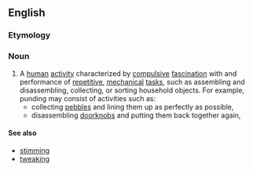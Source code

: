 ==English==

===Etymology===
{{rfe}}

===Noun===
{{en-noun|-}} 

# A [[human]] [[activity]] characterized by [[compulsive]] [[fascination]] with and performance of [[repetitive]], [[mechanical]] [[tasks]], such as assembling and disassembling, collecting, or sorting household objects. For example, punding may consist of activities such as:
#* collecting [[pebble]]s and lining them up as perfectly as possible, 
#* disassembling [[doorknob|doorknobs]] and putting them back together again, 

====See also====
* [[stimming]]
* [[tweaking]]